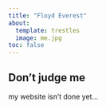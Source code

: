 ```yaml
---
title: "Floyd Everest"
about:
  template: trestles
  image: me.jpg
toc: false
---
```


## Don't judge me

my website isn't done yet...